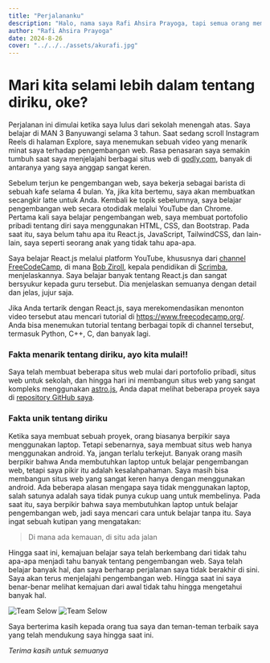 ```yaml
---
title: "Perjalananku"
description: "Halo, nama saya Rafi Ahsira Prayoga, tapi semua orang memanggil saya Rapii. Saya tinggal di Muncar, Banyuwangi, Indonesia."
author: "Rafi Ahsira Prayoga"
date: 2024-8-26
cover: "../../../assets/akurafi.jpg"
---
```



<h1 class="w-72">Mari kita selami lebih dalam tentang diriku, oke?</h1>

Perjalanan ini dimulai ketika saya lulus dari sekolah menengah atas. Saya belajar di MAN 3 Banyuwangi selama 3 tahun. Saat sedang scroll Instagram Reels di halaman Explore, saya menemukan sebuah video yang menarik minat saya terhadap pengembangan web. Rasa penasaran saya semakin tumbuh saat saya menjelajahi berbagai situs web di [godly.com](https://godly.website/), banyak di antaranya yang saya anggap sangat keren.

Sebelum terjun ke pengembangan web, saya bekerja sebagai barista di sebuah kafe selama 4 bulan. Ya, jika kita bertemu, saya akan membuatkan secangkir latte untuk Anda. Kembali ke topik sebelumnya, saya belajar pengembangan web secara otodidak melalui YouTube dan Chrome. Pertama kali saya belajar pengembangan web, saya membuat portofolio pribadi tentang diri saya menggunakan HTML, CSS, dan Bootstrap. Pada saat itu, saya belum tahu apa itu React.js, JavaScript, TailwindCSS, dan lain-lain, saya seperti seorang anak yang tidak tahu apa-apa.

Saya belajar React.js melalui platform YouTube, khususnya dari [channel FreeCodeCamp](https://youtube.com/@freecodecamp?si=zq2OWMAlzNhwlfEL), di mana [Bob Ziroll](https://www.linkedin.com/in/bobziroll), kepala pendidikan di [Scrimba](https://v2.scrimba.com/home), menjelaskannya. Saya belajar banyak tentang React.js dan sangat bersyukur kepada guru tersebut. Dia menjelaskan semuanya dengan detail dan jelas, jujur saja.

Jika Anda tertarik dengan React.js, saya merekomendasikan menonton video tersebut atau mencari tutorial di https://www.freecodecamp.org/. Anda bisa menemukan tutorial tentang berbagai topik di channel tersebut, termasuk Python, C++, C, dan banyak lagi.

### Fakta menarik tentang diriku, ayo kita mulai!!

Saya telah membuat beberapa situs web mulai dari portofolio pribadi, situs web untuk sekolah, dan hingga hari ini membangun situs web yang sangat kompleks menggunakan [astro.js](https://astro.build/), Anda dapat melihat beberapa proyek saya di [repository GitHub saya](https://github.com/Raffyshira).

### Fakta unik tentang diriku

Ketika saya membuat sebuah proyek, orang biasanya berpikir saya menggunakan laptop. Tetapi sebenarnya, saya membuat situs web hanya menggunakan android. Ya, jangan terlalu terkejut. Banyak orang masih berpikir bahwa Anda membutuhkan laptop untuk belajar pengembangan web, tetapi saya pikir itu adalah kesalahpahaman. Saya masih bisa membangun situs web yang sangat keren hanya dengan menggunakan android. Ada beberapa alasan mengapa saya tidak menggunakan laptop, salah satunya adalah saya tidak punya cukup uang untuk membelinya. Pada saat itu, saya berpikir bahwa saya membutuhkan laptop untuk belajar pengembangan web, jadi saya mencari cara untuk belajar tanpa itu. Saya ingat sebuah kutipan yang mengatakan:

> Di mana ada kemauan, di situ ada jalan

Hingga saat ini, kemajuan belajar saya telah berkembang dari tidak tahu apa-apa menjadi tahu banyak tentang pengembangan web. Saya telah belajar banyak hal, dan saya berharap perjalanan saya tidak berakhir di sini. Saya akan terus menjelajahi pengembangan web. Hingga saat ini saya benar-benar melihat kemajuan dari awal tidak tahu hingga mengetahui banyak hal.


<Image src={friends1} alt="Team Selow" width={800} height={300} loading="lazy" />
<Image class="aspect-video object-cover" src={friends2} alt="Team Selow" width={800} height={300} loading="lazy" />

Saya berterima kasih kepada orang tua saya dan teman-teman terbaik saya yang telah mendukung saya hingga saat ini.

*Terima kasih untuk semuanya*